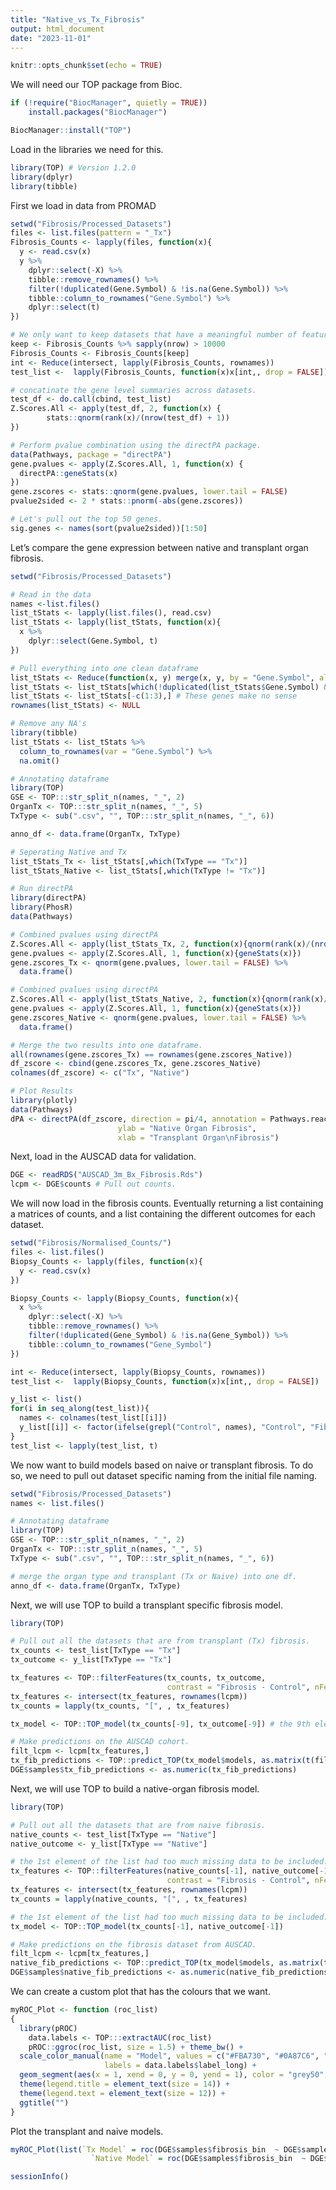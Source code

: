 ```yaml
---
title: "Native_vs_Tx_Fibrosis"
output: html_document
date: "2023-11-01"
---
```


```r
knitr::opts_chunk$set(echo = TRUE)
```

We will need our TOP package from Bioc.
```r
if (!require("BiocManager", quietly = TRUE))
    install.packages("BiocManager")

BiocManager::install("TOP")
```

Load in the libraries we need for this.
```r
library(TOP) # Version 1.2.0
library(dplyr)
library(tibble)
```

First we load in data from PROMAD
```r
setwd("Fibrosis/Processed_Datasets")
files <- list.files(pattern = "_Tx")
Fibrosis_Counts <- lapply(files, function(x){
  y <- read.csv(x) 
  y %>%
    dplyr::select(-X) %>%
    tibble::remove_rownames() %>%
    filter(!duplicated(Gene.Symbol) & !is.na(Gene.Symbol)) %>%
    tibble::column_to_rownames("Gene.Symbol") %>%
    dplyr::select(t)
})

# We only want to keep datasets that have a meaningful number of features.
keep <- Fibrosis_Counts %>% sapply(nrow) > 10000 
Fibrosis_Counts <- Fibrosis_Counts[keep]
int <- Reduce(intersect, lapply(Fibrosis_Counts, rownames))
test_list <-  lapply(Fibrosis_Counts, function(x)x[int,, drop = FALSE])

# concatinate the gene level summaries across datasets.
test_df <- do.call(cbind, test_list)
Z.Scores.All <- apply(test_df, 2, function(x) {
        stats::qnorm(rank(x)/(nrow(test_df) + 1))
})

# Perform pvalue combination using the directPA package.
data(Pathways, package = "directPA")
gene.pvalues <- apply(Z.Scores.All, 1, function(x) {
  directPA::geneStats(x)
})
gene.zscores <- stats::qnorm(gene.pvalues, lower.tail = FALSE)
pvalue2sided <- 2 * stats::pnorm(-abs(gene.zscores))

# Let's pull out the top 50 genes.
sig.genes <- names(sort(pvalue2sided))[1:50]
```

Let's compare the gene expression between native and transplant organ fibrosis.
```r
setwd("Fibrosis/Processed_Datasets")

# Read in the data
names <-list.files()
list_tStats <- lapply(list.files(), read.csv)
list_tStats <- lapply(list_tStats, function(x){
  x %>%
    dplyr::select(Gene.Symbol, t)
})

# Pull everything into one clean dataframe
list_tStats <- Reduce(function(x, y) merge(x, y, by = "Gene.Symbol", all = TRUE), list_tStats)
list_tStats <- list_tStats[which(!duplicated(list_tStats$Gene.Symbol) & !is.na(list_tStats$Gene.Symbol)), ]
list_tStats <- list_tStats[-c(1:3),] # These genes make no sense
rownames(list_tStats) <- NULL

# Remove any NA's
library(tibble)
list_tStats <- list_tStats %>%
  column_to_rownames(var = "Gene.Symbol") %>%
  na.omit()

# Annotating dataframe
library(TOP)
GSE <- TOP:::str_split_n(names, "_", 2)
OrganTx <- TOP:::str_split_n(names, "_", 5)
TxType <- sub(".csv", "", TOP:::str_split_n(names, "_", 6))

anno_df <- data.frame(OrganTx, TxType)

# Seperating Native and Tx
list_tStats_Tx <- list_tStats[,which(TxType == "Tx")]
list_tStats_Native <- list_tStats[,which(TxType != "Tx")]

# Run directPA
library(directPA)
library(PhosR)
data(Pathways)

# Combined pvalues using directPA
Z.Scores.All <- apply(list_tStats_Tx, 2, function(x){qnorm(rank(x)/(nrow(list_tStats_Tx)+1))})
gene.pvalues <- apply(Z.Scores.All, 1, function(x){geneStats(x)})
gene.zscores_Tx <- qnorm(gene.pvalues, lower.tail = FALSE) %>%
  data.frame()

# Combined pvalues using directPA
Z.Scores.All <- apply(list_tStats_Native, 2, function(x){qnorm(rank(x)/(nrow(list_tStats_Native)+1))})
gene.pvalues <- apply(Z.Scores.All, 1, function(x){geneStats(x)})
gene.zscores_Native <- qnorm(gene.pvalues, lower.tail = FALSE) %>%
  data.frame()

# Merge the two results into one dataframe.
all(rownames(gene.zscores_Tx) == rownames(gene.zscores_Native))
df_zscore <- cbind(gene.zscores_Tx, gene.zscores_Native)
colnames(df_zscore) <- c("Tx", "Native")

# Plot Results
library(plotly)
data(Pathways)
dPA <- directPA(df_zscore, direction = pi/4, annotation = Pathways.reactome, visualize = TRUE, 
                        ylab = "Native Organ Fibrosis", 
                        xlab = "Transplant Organ\nFibrosis")
```

Next, load in the AUSCAD data for validation.
```r
DGE <- readRDS("AUSCAD_3m_Bx_Fibrosis.Rds")
lcpm <- DGE$counts # Pull out counts.
```

We will now load in the fibrosis counts. Eventually returning a list containing a matrices of counts, and a list containing the different outcomes for each dataset.
```r
setwd("Fibrosis/Normalised_Counts/")
files <- list.files()
Biopsy_Counts <- lapply(files, function(x){
  y <- read.csv(x) 
})

Biopsy_Counts <- lapply(Biopsy_Counts, function(x){
  x %>%
    dplyr::select(-X) %>%
    tibble::remove_rownames() %>%
    filter(!duplicated(Gene_Symbol) & !is.na(Gene_Symbol)) %>%
    tibble::column_to_rownames("Gene_Symbol")
})

int <- Reduce(intersect, lapply(Biopsy_Counts, rownames))
test_list <-  lapply(Biopsy_Counts, function(x)x[int,, drop = FALSE])

y_list <- list()
for(i in seq_along(test_list)){
  names <- colnames(test_list[[i]])
  y_list[[i]] <- factor(ifelse(grepl("Control", names), "Control", "Fibrosis"))
}
test_list <- lapply(test_list, t)
```

We now want to build models based on naive or transplant fibrosis. To do so, we need to pull out dataset specific naming from the initial file naming.
```r
setwd("Fibrosis/Processed_Datasets")
names <- list.files()

# Annotating dataframe
library(TOP)
GSE <- TOP:::str_split_n(names, "_", 2)
OrganTx <- TOP:::str_split_n(names, "_", 5)
TxType <- sub(".csv", "", TOP:::str_split_n(names, "_", 6))

# merge the organ type and transplant (Tx or Naive) into one df.
anno_df <- data.frame(OrganTx, TxType)
```

Next, we will use TOP to build a transplant specific fibrosis model.
```r
library(TOP)

# Pull out all the datasets that are from transplant (Tx) fibrosis.
tx_counts <- test_list[TxType == "Tx"]
tx_outcome <- y_list[TxType == "Tx"]

tx_features <- TOP::filterFeatures(tx_counts, tx_outcome, 
                                   contrast = "Fibrosis - Control", nFeatures = 100)
tx_features <- intersect(tx_features, rownames(lcpm))
tx_counts = lapply(tx_counts, "[", , tx_features)

tx_model <- TOP::TOP_model(tx_counts[-9], tx_outcome[-9]) # the 9th element of the list had too much missing data to be included.

# Make predictions on the AUSCAD cohort. 
filt_lcpm <- lcpm[tx_features,]
tx_fib_predictions <- TOP::predict_TOP(tx_model$models, as.matrix(t(filt_lcpm)))
DGE$samples$tx_fib_predictions <- as.numeric(tx_fib_predictions)
```


Next, we will use TOP to build a native-organ fibrosis model.
```r
library(TOP)

# Pull out all the datasets that are from naive fibrosis.
native_counts <- test_list[TxType == "Native"]
native_outcome <- y_list[TxType == "Native"]

# the 1st element of the list had too much missing data to be included.
tx_features <- TOP::filterFeatures(native_counts[-1], native_outcome[-1], 
                                   contrast = "Fibrosis - Control", nFeatures = 100)
tx_features <- intersect(tx_features, rownames(lcpm))
tx_counts = lapply(native_counts, "[", , tx_features)

# the 1st element of the list had too much missing data to be included.
tx_model <- TOP::TOP_model(tx_counts[-1], native_outcome[-1])

# Make predictions on the fibrosis dataset from AUSCAD.
filt_lcpm <- lcpm[tx_features,]
native_fib_predictions <- TOP::predict_TOP(tx_model$models, as.matrix(t(filt_lcpm)))
DGE$samples$native_fib_predictions <- as.numeric(native_fib_predictions)
```
We can create a custom plot that has the colours that we want.
```r
myROC_Plot <- function (roc_list) 
{
  library(pROC)
    data.labels <- TOP:::extractAUC(roc_list)
    pROC::ggroc(roc_list, size = 1.5) + theme_bw() +
  scale_color_manual(name = "Model", values = c("#FBA730", "#0A87C6", "#FF9DA7"),
                     labels = data.labels$label_long) +
  geom_segment(aes(x = 1, xend = 0, y = 0, yend = 1), color = "grey50", linetype = "dashed") +
  theme(legend.title = element_text(size = 14)) +
  theme(legend.text = element_text(size = 12)) +
  ggtitle("")
}
```

Plot the transplant and naive models. 
```r
myROC_Plot(list(`Tx Model` = roc(DGE$samples$fibrosis_bin  ~ DGE$samples$tx_fib_predictions),
                  `Native Model` = roc(DGE$samples$fibrosis_bin  ~ DGE$samples$native_fib_predictions)))
```

```r
sessionInfo()
```



